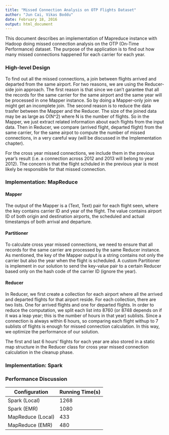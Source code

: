 ```yaml
---
title: "Missed Connection Analysis on OTP Flights Dataset"
author: "Jun Cai, Vikas Boddu"
date: February 18, 2016
output: html_document
---
```


This document describes an implementation of Mapreduce instance with Hadoop doing missed connection analysis on the OTP (On-Time Performance) dataset. The purpose of the application is to find out how many missed connections happened for each carrier for each year. 

### High-level Design
To find out all the missed connections, a join between flights arrived and departed from the same airport. For two reasons, we are using the Reducer-side join approach. The first reason is that since we can't garantee that all the records for the same carrier for the same airport and the same year will be processed in one Mapper instance. So by doing a Mapper-only join we might get an incomplete join. The second reason is to reduce the data trasfer between the Mapper and the Reducer. The size of the joined data may be as large as O(N^2) where N is the number of flights. So in the Mapper, we just extract related information about each flights from the input data. Then in Reducer, we compare (arrived flight, departed flight) from the same carrier, for the same airpot to compute the number of missed connections, in a very careful way (will be discussed in the Implementation chapter). 

For the cross year missed connections, we include them in the previous year's result (i.e. a connection across 2012 and 2013 will belong to year 2012). The concern is that the flight schduled in the previous year is most likely be responsible for that missed connection. 

### Implementation: MapReduce
#### Mapper
The output of the Mapper is a (Text, Text) pair for each flight seen, where the key contains carrier ID and year of the flight. The value contains airport ID of both origin and destination airports, the scheduled and actual timestamps of both arrival and departure. 

#### Partitioner
To calculate cross year missed connections, we need to ensure that all records for the same carrier are processed by the same Reducer instance. As mentioned, the key of the Mapper output is a string contains not only the carrier but also the year when the flight is scheduled. A custom Partitioner is implement in our solution to send the key-value pair to a certain Reducer based only on the hash code of the carrier ID (ignore the year).

#### Reducer
In Reducer, we first create a collection for each airport where all the arrived and departed flights for that airport reside. For each collection, there are two lists. One for arrived flights and one for departed flights. In order to reduce the computation, we split each list into 8760 (or 8748 depends on if it was a leap year; this is the number of hours in that year) sublists. Since a connection is always within 6 hours, so comparing each flight withup to 7 sublists of flights is enough for missed connection calculation. In this way, we optimize the performance of our solution.

The first and last 6 hours' flights for each year are also stored in a static map structure in the Reducer class for cross year missed connection calculation in the cleanup phase.

### Implementation: Spark

### Performance Discussion

Configuration | Running Time(s)
--------------|--------------
Spark (Local) | 1268
Spark (EMR) | 1080
MapReduce (Local) | 433
MapReduce (EMR) | 480



